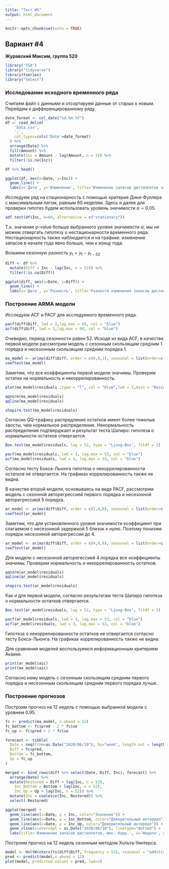```yaml
---
title: "Тест #5"
output: html_document
---
```


```r
knitr::opts_chunk$set(echo = TRUE)
```

## Вариант #4

**Журавский Максим, группа 520**

```r
library("TSA")
library("tidyverse")
library(tseries)
library("lmtest")
```

### Исследование исходного временного ряда

Считаем файл с данными и отсортируем данные от старых к новым. Перейдем к дифференцированному ряду.

```r
date_format <- col_date("%d.%m.%Y")
df <- read_delim(
    'Data.csv', 
    ';', 
    col_types=cols('Date'=date_format)
  ) %>% 
  arrange(Date) %>%
  fill(Amount) %>%
  mutate(Inc = Amount - lag(Amount, n = 1)) %>% 
  filter(!is.na(Inc))
```

```r
df %>% head()
```

```r
ggplot(df, aes(x=Date, y=Inc)) + 
  geom_line() +
  labs(x='Дата', y='Изменение', title='Изменение запасов дистиллятов за неделю по данным EIA, млн. барр.')
```

Исследуем ряд на стационарность с помощью критерия Дики-Фуллера с максимальным лагом, равным 60 неделям. Здесь и далее для проверки гипотез будем использовать уровень значимости $\alpha = 0.05$.

```r
adf.test(df$Inc, k=60, alternative = c("stationary"))
```
Т.к. значение p-value больше выбранного уровня значимости $\alpha$, мы не можем отвергать гипотезу о нестационарности временного ряда. Нестационарность также наблюдается и на графике: изменение запасов в начале года явно больше, чем к концу года.

Возьмем сезонную разность $y_t = y_t - y_{t - 52}$
```r
diff <- df %>% 
  mutate(Diff = Inc - lag(Inc, n = 52)) %>%
  filter(!is.na(Diff))
```

```r
ggplot(diff, aes(x=Date, y=Diff)) + 
  geom_line() +
  labs(x='Дата', y='Разность', title='Разности изменения запасов дистиллятов, млн. барр.')
```

### Построение ARMA модели

Исследуем ACF и PACF для исследуемого временного ряда.

```r
pacf(diff$Diff, lwd = 3,lag.max = 60, col = "blue")
acf(diff$Diff, lwd = 3,lag.max = 60, col = "blue")
```

Очевидно, период сезонности равен 52. Исходя из вида ACF, в качестве первой модели рассмотрим модель с сезонным скользящим средним 1 порядка и несезонным скользящим средним порядка 1.

```r
ma_model <- arima(diff$Diff, order = c(0,0,1), seasonal = list(order=c(0,0,1), period=52),method = "ML")
coeftest(ma_model)
```
Заметим, что все коэффициенты первой модели значимы. Проверим остатки на нормальность и некоррелированность.

```r
plot(ma_model$residuals ,type = "l", col = "blue",lwd = 2,main = "Residuals")
```

```r
qqnorm(ma_model$residuals)
qqline(ma_model$residuals)
```

```r
shapiro.test(ma_model$residuals)
```

Согласно QQ-графику распредление остатков имеет более тяжелые хвосты, чем нормальное распределение. Ненормальность распределения подтверджает и результат теста Шапиро: гипотеза о нормальности остатков отвергается.

```r
Box.test(ma_model$residuals, lag = 52, type = "Ljung-Box", fitdf = 2)
```

```r
pacf(ma_model$residuals, lwd = 3, lag.max = 53, col = "blue")
acf(ma_model$residuals, lwd = 3, lag.max = 53, col = "blue")
```


Согласно тесту Бокса-Льюнга гипотеза о некоррелированности остатков не отвергается. На графиках коррелированность также не видна.

В качестве второй модели, основываясь на виде PACF, рассмотрим модель с сезонной авторегрессией первого порядка и несезонной авторегрессией 5 порядка.

```r
ar_model <- arima(diff$Diff, order = c(5,0,0), seasonal = list(order=c(1,0,0), period=52),method = "ML")
coeftest(ar_model)
```

Заметим, что для установленного уровня значимости коэффициент при слагаемом с несезонной задержкой 5 близок к нулю. Поэтому понизим порядок несезонной авторегрессии до 4.

```r
ar_model <- arima(diff$Diff, order = c(4,0,0), seasonal = list(order=c(1,0,0), period=52),method = "ML")
coeftest(ar_model)
```

Для модели с несезонной авторегессией 4 порядка все коэффициенты значимы. Проверим нормальность и некоррелированность остатков.

```r
qqnorm(ar_model$residuals)
qqline(ar_model$residuals)
```

```r
shapiro.test(ar_model$residuals)
```

Как и для первой модели, согласно результатам теста Шапиро гипотеза о нормальности остатков отвергается.

```r
Box.test(ar_model$residuals, lag = 52, type = "Ljung-Box", fitdf = 2)
```

```r
pacf(ar_model$residuals, lwd = 3, lag.max = 53, col = "blue")
acf(ar_model$residuals, lwd = 3, lag.max = 53, col = "blue")
```

Гипотеза о некоррелированности остатков не отвергается согласно тесту Бокса-Льюнга. На графиках коррелированность также не видна.

Для сравнения моделей воспользуемся информационным критерием Акаике.
```r
print(ar_model$aic)
print(ma_model$aic)
```

Согласно нему модель с сезонным скользящим средним первого порядка и несезонным скользящим средним первого порядка лучше.

### Построение прогнозов

Построим прогноз на 12 недель с помощью выбранной модели с уровнем 0.95.

```r
fc <- predict(ma_model, n.ahead = 12)
fc_bottom <- fc$pred - 2 * fc$se
fc_up <- fc$pred + 2 * fc$se

forecast <- tibble(
  Date = seq(from=as.Date("2020/06/10"), by="week", length.out = length(fc$pred)),
  Diff = fc$pred,
  Bottom = fc_bottom,
  Up = fc_up
)

merged <- bind_rows(diff %>% select(Date, Diff, Inc), forecast) %>%
  arrange(Date) %>%
  mutate(Restored = Diff + lag(Inc, n = 52),
    Inc_Bottom = Bottom + lag(Inc, n = 52),
    Inc_Up = Up + lag(Inc, n = 52)) %>%
  mutate(Inc = coalesce(Inc, Restored)) %>%
  select(-Restored)

ggplot(merged) +
  geom_line(aes(x=Date, y = Inc, color="Значение")) +
  geom_line(aes(x=Date, y = Inc_Bottom, color="Доверительный интервал")) +
  geom_line(aes(x=Date, y = Inc_Up, color="Доверительный интервал")) +
  geom_vline(xintercept = as.Date("2020/06/10"), linetype="dotted") +
  labs(title='Изменение запасов дистиллятов, млн. барр.', x='Неделя', y='Изменение', color='')
```

Построим прогноз на 12 недель сезонным методом Хольта-Уинтерса.

```r
model <- HoltWinters(ts(diff$Diff, frequency = 52), seasonal = "additive")
pred <- predict(model,n.ahead = 12)
plot(model, predicted.values = pred, lwd=2)
```

